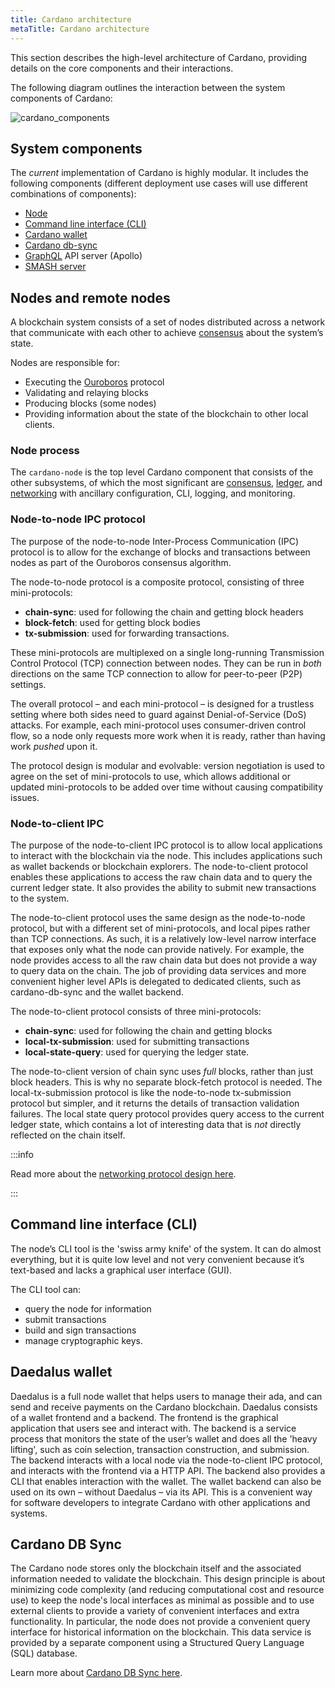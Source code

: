 ```yaml
---
title: Cardano architecture
metaTitle: Cardano architecture
---
```


This section describes the high-level architecture of Cardano, providing 
details on the core components and their interactions. 

The following diagram outlines the interaction between the system components of
Cardano:

![cardano_components](https://ucarecdn.com/3756645a-a4a2-4d2f-846a-e454bf7cba60/)

## System components

The _current_ implementation of Cardano is highly modular. It includes the
following components (different deployment use cases will use different
combinations of components):

- [Node](https://github.com/input-output-hk/cardano-node)
- [Command line interface (CLI)](https://github.com/IntersectMBO/cardano-cli)
- [Cardano wallet](https://github.com/input-output-hk/cardano-wallet)
- [Cardano db-sync](https://github.com/input-output-hk/cardano-db-sync)
- [GraphQL](https://github.com/input-output-hk/cardano-graphql) API server
  (Apollo)
- [SMASH server](https://github.com/IntersectMBO/cardano-db-sync/tree/master/cardano-smash-server)

## Nodes and remote nodes

A blockchain system consists of a set of nodes distributed across a network that
communicate with each other to achieve [consensus](/learn/consensus-explained) about the system’s state.

Nodes are responsible for:

- Executing the
  [Ouroboros](https://github.com/IntersectMBO/ouroboros-network?tab=readme-ov-file#ouroboros-network)
  protocol
- Validating and relaying blocks
- Producing blocks (some nodes)
- Providing information about the state of the blockchain to other local clients.

### Node process

The `cardano-node` is the top level Cardano component that consists of the other
subsystems, of which the most significant are [consensus](https://github.com/IntersectMBO/ouroboros-consensus?tab=readme-ov-file#ouroboros-consensus),
[ledger](https://github.com/IntersectMBO/cardano-ledger?tab=readme-ov-file#cardano-ledger),
and [networking](https://github.com/IntersectMBO/ouroboros-network?tab=readme-ov-file#ouroboros-network) with ancillary configuration, CLI, logging, and monitoring.

### Node-to-node IPC protocol

The purpose of the node-to-node Inter-Process Communication (IPC) protocol is to
allow for the exchange of blocks and transactions between nodes as part of the
Ouroboros consensus algorithm.

The node-to-node protocol is a composite protocol, consisting of three
mini-protocols:

- **chain-sync**: used for following the chain and getting block headers
- **block-fetch**: used for getting block bodies
- **tx-submission**: used for forwarding transactions.

These mini-protocols are multiplexed on a single long-running Transmission
Control Protocol (TCP) connection between nodes. They can be run in _both_
directions on the same TCP connection to allow for peer-to-peer (P2P) settings.

The overall protocol – and each mini-protocol – is designed for a trustless
setting where both sides need to guard against Denial-of-Service (DoS) attacks.
For example, each mini-protocol uses consumer-driven control flow, so a node
only requests more work when it is ready, rather than having work _pushed_ upon
it.

The protocol design is modular and evolvable: version negotiation is used to
agree on the set of mini-protocols to use, which allows additional or updated
mini-protocols to be added over time without causing compatibility issues.

### Node-to-client IPC

The purpose of the node-to-client IPC protocol is to allow local applications to
interact with the blockchain via the node. This includes applications such as
wallet backends or blockchain explorers. The node-to-client protocol enables
these applications to access the raw chain data and to query the current ledger
state. It also provides the ability to submit new transactions to the system.

The node-to-client protocol uses the same design as the node-to-node protocol,
but with a different set of mini-protocols, and local pipes rather than
TCP connections. As such, it is a relatively low-level narrow interface that
exposes only what the node can provide natively. For example, the node provides
access to all the raw chain data but does not provide a way to query data on the
chain. The job of providing data services and more convenient higher level APIs
is delegated to dedicated clients, such as cardano-db-sync and the wallet
backend.

The node-to-client protocol consists of three mini-protocols:

- **chain-sync**: used for following the chain and getting blocks
- **local-tx-submission**: used for submitting transactions
- **local-state-query**: used for querying the ledger state.

The node-to-client version of chain sync uses _full_ blocks, rather than just
block headers. This is why no separate block-fetch protocol is needed. The
local-tx-submission protocol is like the node-to-node tx-submission protocol but
simpler, and it returns the details of transaction validation failures. The
local state query protocol provides query access to the current ledger state,
which contains a lot of interesting data that is _not_ directly reflected on the
chain itself.

:::info

Read more about the [networking protocol design here](/explore-cardano/cardano-network/networking-protocol).

:::

## Command line interface (CLI)

The node’s CLI tool is the 'swiss army knife' of the system. It can do almost
everything, but it is quite low level and not very convenient because it’s
text-based and lacks a graphical user interface (GUI).

The CLI tool can:

- query the node for information
- submit transactions
- build and sign transactions
- manage cryptographic keys.

## Daedalus wallet

Daedalus is a full node wallet that helps users to manage their ada, and can
send and receive payments on the Cardano blockchain. Daedalus consists of a
wallet frontend and a backend. The frontend is the graphical application that
users see and interact with. The backend is a service process that monitors the
state of the user’s wallet and does all the 'heavy lifting', such as coin
selection, transaction construction, and submission. The backend interacts with
a local node via the node-to-client IPC protocol, and interacts with the
frontend via a HTTP API. The backend also provides a CLI that enables
interaction with the wallet. The wallet backend can also be used on its own
 – without Daedalus – via its API. This is a convenient way for software developers
to integrate Cardano with other applications and systems.

## Cardano DB Sync

The Cardano node stores only the blockchain itself and the associated information
needed to validate the blockchain. This design principle is about minimizing
code complexity (and reducing computational cost and resource use) to keep the
node's local interfaces as minimal as possible and to use external clients to
provide a variety of convenient interfaces and extra functionality. In
particular, the node does not provide a convenient query interface for
historical information on the blockchain. This data service is provided by a
separate component using a Structured Query Language (SQL) database.

Learn more about [Cardano DB Sync here](https://github.com/IntersectMBO/cardano-db-sync?tab=readme-ov-file#cardano-db-sync).
   

